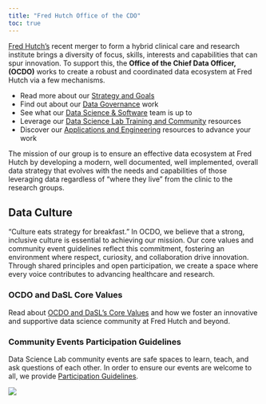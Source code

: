 ```yaml
---
title: "Fred Hutch Office of the CDO"
toc: true
---
```




[Fred Hutch's](https://www.fredhutch.org/en.html) recent merger to form a hybrid clinical care and research institute brings a diversity of focus, skills, interests and capabilities that can spur innovation. To support this, the **Office of the Chief Data Officer, (OCDO)** works to create a robust and coordinated data ecosystem at Fred Hutch via a few mechanisms.  

- Read more about our [Strategy and Goals](strategy.qmd)
- Find out about our [Data Governance](gov.qmd) work
- See what our [Data Science & Software](dss.qmd) team is up to
- Leverage our [Data Science Lab Training and Community](training.qmd) resources
- Discover our [Applications and Engineering](tools.qmd) resources to advance your work

::: {.callout-note appearance="minimal"}

The mission of our group is to ensure an effective data ecosystem at Fred Hutch by developing a modern, well documented, well implemented, overall data strategy that evolves with the needs and capabilities of those leveraging data regardless of “where they live” from the clinic to the research groups.
:::


## Data Culture

“Culture eats strategy for breakfast.” In OCDO, we believe that a strong, inclusive culture is essential to achieving our mission. Our core values and community event guidelines reflect this commitment, fostering an environment where respect, curiosity, and collaboration drive innovation. Through shared principles and open participation, we create a space where every voice contributes to advancing healthcare and research.

### OCDO and DaSL Core Values
Read about [OCDO and DaSL's Core Values](pages/values.qmd) and how we foster an innovative and supportive data science community at Fred Hutch and beyond.

### Community Events Participation Guidelines
Data Science Lab community events are safe spaces to learn, teach, and ask questions of each other. In order to ensure our events are welcome to all, we provide [Participation Guidelines](pages/participation.qmd).

![](img/dasl-eco-fade-web.png)


